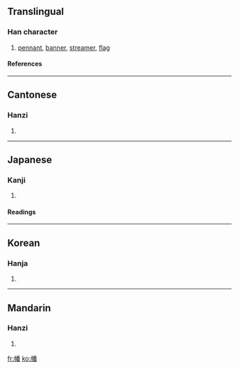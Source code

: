 ==Translingual==
===Han character===
{{Han char|rn=50|rad=巾|as=12|sn=15|four=4226<sub>9</sub>|canj=中月竹木田 (LBHDW)}}
# [[pennant]], [[banner]], [[streamer]], [[flag]]
====References====
{{Han ref|kx=0336.260|dkj=09086|dj=0643.240|hdz=10754.140|uh=5E61|ud=24161|bh=BC6E|bd=48238}}
----
==Cantonese==
===Hanzi===
{{yue-hanzi|jyut=|y=faan1}}
# {{defn|Cantonese}}
----
==Japanese==
===Kanji===
{{ja-kanji|grade=|rs=巾12}}
# {{defn|Japanese}} 
====Readings====
{{ja-readings|on=[[はん]] (han), [[ほん]] (hon)|kun=[[はた]] (hata)}}
----
==Korean==
===Hanja===
{{ko-hanja|hangeul=번|rv=beon|mr=pŏn}}
# {{defn|Korean}}
----
==Mandarin==
===Hanzi===
{{cmn-hanzi|pin=[[fān]] ([[fan1]])|wg=fan<sup>1</sup>}}
# {{defn|Mandarin}}

[[fr:幡]]
[[ko:幡]]